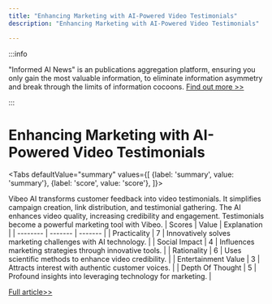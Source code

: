 ```yaml
---
title: "Enhancing Marketing with AI-Powered Video Testimonials"
description: "Enhancing Marketing with AI-Powered Video Testimonials"

---
```



:::info

"Informed AI News" is an publications aggregation platform, ensuring you only gain the most valuable information, to eliminate information asymmetry and break through the limits of information cocoons.  [Find out more >>](/)

:::

# Enhancing Marketing with AI-Powered Video Testimonials


<Tabs
	defaultValue="summary"
	values={[
	{label: 'summary', value: 'summary'},
	{label: 'score', value: 'score'},
]}>
<TabItem value="summary">


Vibeo AI transforms customer feedback into video testimonials. It simplifies campaign creation, link distribution, and testimonial gathering. The AI enhances video quality, increasing credibility and engagement. Testimonials become a powerful marketing tool with Vibeo.
</TabItem>
<TabItem value="score">
	| Scores     | Value   | Explanation |
	| -------- | ------- | ------- |
	| Practicality  | 7    | Innovatively solves marketing challenges with AI technology.    |
	| Social Impact | 4     | Influences marketing strategies through innovative tools.    |
	| Rationality    | 6    | Uses scientific methods to enhance video credibility.    |
	| Entertainment Value    | 3    | Attracts interest with authentic customer voices.    |
	| Depth Of Thought    | 5    | Profound insights into leveraging technology for marketing.    |
</TabItem>
</Tabs>

[Full article>>](https://www.producthunt.com/posts/vibeo)
